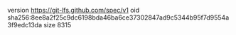version https://git-lfs.github.com/spec/v1
oid sha256:8ee8a2f25c9dc6198bda46ba6ce37302847ad9c5344b95f7d9554a3f9edc13da
size 8315

